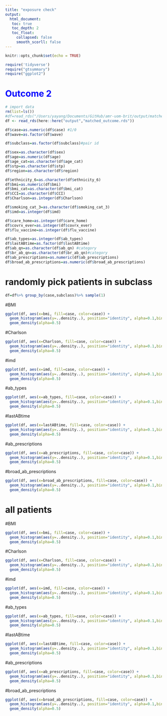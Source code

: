 ```yaml
---
title: "exposure check"
output: 
  html_document:
   toc: true
   toc_depth: 2
   toc_float:
     collapsed: false
     smooth_scorll: false
---
```


```r
knitr::opts_chunk$set(echo = TRUE)
```


```r
require('tidyverse')
require("gtsummary")
require("ggplot2")
```


# <font color=blue>**Outcome 2**</font>
```r
# import data
rm(list=ls())
#df=read_rds("/Users/yayang/Documents/GitHub/amr-uom-brit/output/matched_outcome.rds")
df <- read_rds(here::here("output","matched_outcome.rds"))

```

```r
df$case=as.numeric(df$case) #1/0
df$wave=as.factor(df$wave)

df$subclass=as.factor(df$subclass)#pair id

df$sex=as.character(df$sex)
df$age=as.numeric(df$age)
df$age_cat=as.character(df$age_cat)
df$stp=as.character(df$stp)
df$region=as.character(df$region)

df$ethnicity_6=as.character(df$ethnicity_6)
df$bmi=as.numeric(df$bmi)
df$bmi_cat=as.character(df$bmi_cat)
df$CCI=as.character(df$CCI)
df$Charlson=as.integer(df$Charlson)

df$smoking_cat_3=as.character(df$smoking_cat_3)
df$imd=as.integer(df$imd)

df$care_home=as.integer(df$care_home)
df$covrx_ever=as.integer(df$covrx_ever)
df$flu_vaccine=as.integer(df$flu_vaccine)

df$ab_types=as.integer(df$ab_types)
df$lastABtime=as.factor(df$lastABtime)
df$ab_qn=as.character(df$ab_qn) #category
df$br_ab_qn=as.character(df$br_ab_qn)#category
df$ab_prescriptions=as.numeric(df$ab_prescriptions)
df$broad_ab_prescriptions=as.numeric(df$broad_ab_prescriptions)

```

# randomly pick patients in subclass
```r
df=df%>% group_by(case,subclass)%>% sample(1)
```


#BMI
```r
ggplot(df, aes(x=bmi, fill=case, color=case)) +
  geom_histogram(aes(y=..density..), position="identity", alpha=0.1,bins=30)+
  geom_density(alpha=0.5)
```

#Charlson
```r
ggplot(df, aes(x=Charlson, fill=case, color=case)) +
  geom_histogram(aes(y=..density..), position="identity", alpha=0.1,bins=30)+
  geom_density(alpha=0.5)
```

#imd
```r
ggplot(df, aes(x=imd, fill=case, color=case)) +
  geom_histogram(aes(y=..density..), position="identity", alpha=0.1,bins=30)+
  geom_density(alpha=0.5)
```

#ab_types
```r
ggplot(df, aes(x=ab_types, fill=case, color=case)) +
  geom_histogram(aes(y=..density..), position="identity", alpha=0.1,bins=30)+
  geom_density(alpha=0.5)
```


#lastABtime
```r
ggplot(df, aes(x=lastABtime, fill=case, color=case)) +
  geom_histogram(aes(y=..density..), position="identity", alpha=0.1,bins=30)+
  geom_density(alpha=0.5)
```



#ab_prescriptions
```r
ggplot(df, aes(x=ab_prescriptions, fill=case, color=case)) +
  geom_histogram(aes(y=..density..), position="identity", alpha=0.1,bins=30)+
  geom_density(alpha=0.5)
```



#broad_ab_prescriptions
```r
ggplot(df, aes(x=broad_ab_prescriptions, fill=case, color=case)) +
  geom_histogram(aes(y=..density..), position="identity", alpha=0.1,bins=30)+
  geom_density(alpha=0.5)
```


# all patients

#BMI
```r
ggplot(df, aes(x=bmi, fill=case, color=case)) +
  geom_histogram(aes(y=..density..), position="identity", alpha=0.1,bins=30)+
  geom_density(alpha=0.5)
```

#Charlson
```r
ggplot(df, aes(x=Charlson, fill=case, color=case)) +
  geom_histogram(aes(y=..density..), position="identity", alpha=0.1,bins=30)+
  geom_density(alpha=0.5)
```

#imd
```r
ggplot(df, aes(x=imd, fill=case, color=case)) +
  geom_histogram(aes(y=..density..), position="identity", alpha=0.1,bins=30)+
  geom_density(alpha=0.5)
```

#ab_types
```r
ggplot(df, aes(x=ab_types, fill=case, color=case)) +
  geom_histogram(aes(y=..density..), position="identity", alpha=0.1,bins=30)+
  geom_density(alpha=0.5)
```


#lastABtime
```r
ggplot(df, aes(x=lastABtime, fill=case, color=case)) +
  geom_histogram(aes(y=..density..), position="identity", alpha=0.1,bins=30)+
  geom_density(alpha=0.5)
```



#ab_prescriptions
```r
ggplot(df, aes(x=ab_prescriptions, fill=case, color=case)) +
  geom_histogram(aes(y=..density..), position="identity", alpha=0.1,bins=30)+
  geom_density(alpha=0.5)
```



#broad_ab_prescriptions
```r
ggplot(df, aes(x=broad_ab_prescriptions, fill=case, color=case)) +
  geom_histogram(aes(y=..density..), position="identity", alpha=0.1,bins=30)+
  geom_density(alpha=0.5)
```


